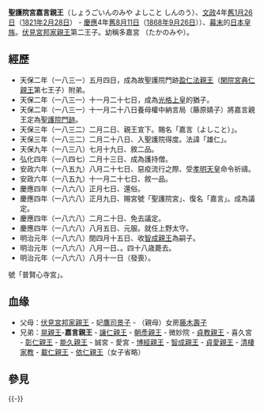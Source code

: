 {{Unreferenced|time=2020-10-17T04:46:16+00:00}}
{{東亞男性歷史人物
|名稱 =聖護院宮嘉言親王
|身份=皇族
|國家= 
|時代= [[江戶時代|江戶]]、[[明治時代|明治]]
|主君 =
|屆數 =
|最高職務 = 
|前任 = 
|繼任 = 
|圖片名稱=
|圖片大小=
|圖片說明=
|姓 =
|名 =嘉言
|姓名 =
|封爵 =親王
|封號 =
|位階 =
|御稱號 =多嘉宮、巍宮
|宮號1 =[[聖護院宮|聖護院宮]]
|法號 =
|院號 =
|其他名號 =
|出生日期= {{birth date|1821|2|28}}[[文政|文政]]4年[[1月26日_(舊曆)|舊1月26日]]
|出生地點= [[京都|京都]]
|婚年 =
|逝世日期= {{Death date and age|1868|9|26|1821|2|28}}[[慶應|慶應]]四年五月五日（舊曆）
|逝世地點= [[京都|京都]]
|墓葬= 
|祠廟 =
|父親=[[伏見宮邦家親王|伏見宮邦家親王]]
|母親=[[上野壽野|上野壽野]]
|養父=[[光格天皇|光格天皇]]
|正室= 
|側室= 
|正室之父 =
|同胞兄弟=[[曼殊院宮讓仁入道親王|曼殊院宮讓仁親王]]
|同胞姊妹=
|庶兄弟=[[久邇宮朝彥親王|久邇宮朝彥親王]]（母[[鳥居小路信子|鳥居小路信子]]）<br>[[微妙院|微妙院]]（母[[近藤加壽尾|近藤加壽尾]]）<br>[[小松宮彰仁親王|小松宮彰仁親王]]（母[[堀内信子|堀内信子]]）<br>[[北白川宮能久親王|北白川宮能久親王]]（母堀内信子）<br>[[誠宮|誠宮]]（母堀内信子）<br>[[愛宮|愛宮]]（母堀内信子）<br>[[華頂宮博經親王|華頂宮博經親王]]（母堀内信子）<br>[[北白川宮智成親王|北白川宮智成親王]]（母[[伊丹吉子|伊丹吉子]]）<br>[[清棲家教|清棲家教]]（母伊丹吉子）<br>[[閑院宮載仁親王|閑院宮載仁親王]]（母伊丹吉子）<br>[[東伏見宮依仁親王|東伏見宮依仁親王]]（母伊丹吉子）
|庶姊妹=[[恒子女王|恒子女王]]（[[二条齊敬|二条齊敬]]妻，母[[上野壽野|上野壽野]]）<br>[[順子女王|順子女王]]（[[一条忠香|一条忠香]]妻，母[[中村杣|中村杣]]）<br>[[久我誓圓|久我誓圓]]（母中村杣）<br>[[和子女王|和子女王]]（[[大谷光勝妻|大谷光勝妻]]，母[[古山千惠|古山千惠]]）<br>[[菩提院|菩提院]]（母[[堀内信子|堀内信子]]）<br>[[節宮貴子女王|節宮貴子女王]]（[[松平忠敬|松平忠敬]]妻，母伊丹吉子)}}

'''聖護院宮嘉言親王'''（しょうごいんのみや よしこと しんのう）、[[文政|文政]]4年[[1月26日（舊曆)|舊1月26日]]（[[1821年|1821年]][[2月28日|2月28日]]） - [[慶應|慶應]]4年[[8月11日_(舊曆)|舊8月11日]]（[[1868年|1868年]][[9月26日|9月26日]]））、[[幕末|幕末]]的[[日本|日本]][[皇族|皇族]]。[[伏見宮邦家親王|伏見宮邦家親王]]第二王子。幼稱多嘉宮 （たかのみや）。

==經歷==
*天保二年（一八三一）五月四日，成為故聖護院門跡[[盈仁法親王|盈仁法親王]]（[[閑院宮典仁親王|閑院宮典仁親王]]第七王子）附弟。
*天保二年（一八三一）十一月二十七日，成為[[光格天皇|光格上皇]]的猶子。
*天保二年（一八三一）十一月二十八日養母權中納言局（藤原婧子）將嘉言親王定為[[聖護院門跡|聖護院門跡]]。
*天保三年（一八三二）二月二日、親王宣下。賜名「嘉言（よしこと）」。
*天保三年（一八三二）二月二十八日、入聖護院得度。法諱「雄仁」。
*天保九年（一八三八）七月十九日、敘二品。
*弘化四年（一八四七）二月十三日、成為護持僧。
*安政六年（一八五九）八月二十七日、惡疫流行之際、受[[孝明天皇|孝明天皇]]命令祈禱。
*安政六年（一八五九）十一月二十七日、敘一品。
*慶應四年（一八六八）正月七日、還俗。
*慶應四年（一八六八）正月九日、賜宮號「聖護院宮」、復名「嘉言」。成為議定。
*慶應四年（一八六八）二月二十日、免去議定。
*慶應四年（一八六八）八月五日、元服。就任上野太守。
*明治元年（一八六八）閏四月十五日、收[[北白川宮智成親王|智成親王]]為嗣子。
*明治元年（一八六八）八月一日、。四十八歳薨去。
*明治元年（一八六八）八月十一日（發喪）。
號「普賢心寺宮」。

==血缘==
* 父母：[[伏見宮邦家親王|伏見宮邦家親王]] - 妃[[鷹司景子|鷹司景子]] - （親母）女房[[藤木壽子|藤木壽子]]
* 兄弟：[[山階宮晃親王|晃親王]]-'''嘉言親王''' - [[曼殊院宮讓仁入道親王|讓仁親王]] - [[久邇宮朝彥親王|朝彥親王]] - 微妙院 - [[伏見宮貞教親王|貞教親王]] - 喜久宮 - [[小松宮彰仁親王|彰仁親王]] - [[北白川宮能久親王|能久親王]] - 誠宮 - 愛宮 - [[華頂宮博經親王|博經親王]] - [[北白川宮智成親王|智成親王]] - [[伏見宮貞愛親王|貞愛親王]] - [[清棲家教|清棲家教]] - [[閑院宮載仁親王|載仁親王]] - [[東伏見宮依仁親王|依仁親王]]（女子省略）

==參見==
{{-}}
{{start box}}
{{s-hou|[[日本親王|日本親王]]}}
{{s-before|宮家創設}}
{{s-title|[[聖護院宮|聖護院宮]]當主(初代)}}
{{s-after|十三弟[[北白川宮智成親王|智成親王]]}}